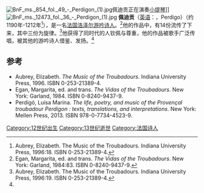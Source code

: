 [[File:BnF_ms._854_fol._49_-_Perdigon_(1).jpg|thumb]]佩迪贡正在演奏[[小提琴|小提琴]]]]
[[File:BnF_ms._12473_fol._36_-_Perdigon_(1).jpg|upright]]
'''佩迪贡'''（[[英语|英语]]：{{lang|en|Perdigon}}，Perdigo）（约1190年-1212年<ref name="Aubrey18">Aubrey, Elizabeth. The Music of the Troubadours. Indiana University Press, 1996:18. ISBN 0-253-21389-4.</ref>），是一名[[法国|法国]][[洛泽尔省|洛泽尔]][[游吟诗人|游吟诗人]]。<ref name="Egan83">Egan, Margarita, ed. and trans. ''The Vidas of the Troubadours''. New York: Garland, 1984:83. ISBN 0-8240-9437-9.</ref>他的作品中，有14份流传了下来，其中三份为{{tsl|en|Canso (song)|坎索}}旋律。<ref name="Aubrey19">Aubrey, Elizabeth. The Music of the Troubadours. Indiana University Press, 1996:19. ISBN 0-253-21389-4.</ref>他获得了同时代的人钦佩与尊重，他的作品被歌手广泛传唱，被其他的游吟诗人借鉴、发扬。<ref name="Aubrey19"/>
==参考==
{{reflist}}
{{refbegin|2}}
* Aubrey, Elizabeth. ''The Music of the Troubadours''. Indiana University Press, 1996. ISBN 0-253-21389-4.
* Egan, Margarita, ed. and trans. ''The Vidas of the Troubadours''. New York: Garland, 1984. ISBN 0-8240-9437-9.
* Perdigó, Luisa Marina. ''The life, poetry, and music of the Provençal troubadour Perdigon : texts, translations, and interpretations''. New York: Mellen Press, 2013. ISBN 978-0-7734-4523-9.
{{refend}}
{{Normdaten}}
{{DEFAULTSORT:Perdigon}}
[[Category:12世纪出生|Category:12世纪出生]]
[[Category:13世纪逝世|Category:13世纪逝世]]
[[Category:法国诗人|Category:法国诗人]]